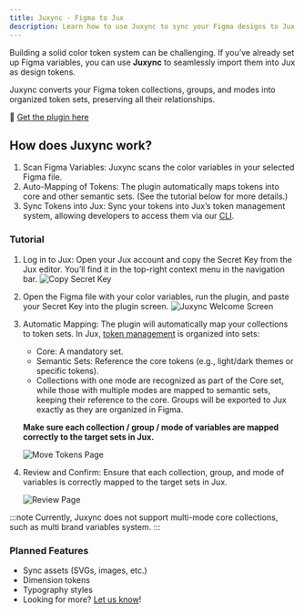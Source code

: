 ```yaml
---
title: Juxync - Figma to Jux
description: Learn how to use Juxync to sync your Figma designs to Jux.
---
```


Building a solid color token system can be challenging. If you’ve already set up Figma variables, you can use **Juxync** to seamlessly import them into Jux as design tokens.

Juxync converts your Figma token collections, groups, and modes into organized token sets, preserving all their relationships.

🔗 [Get the plugin here](https://www.figma.com/community/plugin/1401995002002640291)

## How does Juxync work?

1. Scan Figma Variables: Juxync scans the color variables in your selected Figma file.
2. Auto-Mapping of Tokens: The plugin automatically maps tokens into core and other semantic sets. (See the tutorial below for more details.)
3. Sync Tokens into Jux: Sync your tokens into Jux’s token management system, allowing developers to access them via our [CLI](/developers/collaborate-with-designers).

### Tutorial

1. Log in to Jux: Open your Jux account and copy the Secret Key from the Jux editor. You’ll find it in the top-right context menu in the navigation bar.
    <Image src={copySecretKey} alt="Copy Secret Key" width={400} />

2. Open the Figma file with your color variables, run the plugin, and paste your Secret Key into the plugin screen.
    <Image src={juxSyncWelcome} alt="Juxync Welcome Screen" />

3. Automatic Mapping: The plugin will automatically map your collections to token sets. In Jux, [token management](/designers/tokens) is organized into sets:

      - Core: A mandatory set.
      - Semantic Sets: Reference the core tokens (e.g., light/dark themes or specific tokens).
      - Collections with one mode are recognized as part of the Core set, while those with multiple modes are mapped to semantic sets, keeping their reference to the core. Groups will be exported to Jux exactly as they are organized in Figma.

    **Make sure each collection / group / mode of variables are mapped correctly to the target sets in Jux.**

    <Image src={moveTokensPage} alt="Move Tokens Page" />

4. Review and Confirm: Ensure that each collection, group, and mode of variables is correctly mapped to the target sets in Jux.

    <Image src={reviewPage} alt="Review Page" />

:::note
Currently, Juxync does not support multi-mode core collections, such as multi brand variables system.
:::

### Planned Features

- Sync assets (SVGs, images, etc.)
- Dimension tokens
- Typography styles
- Looking for more? [Let us know](mailto:squad@jux.io)!